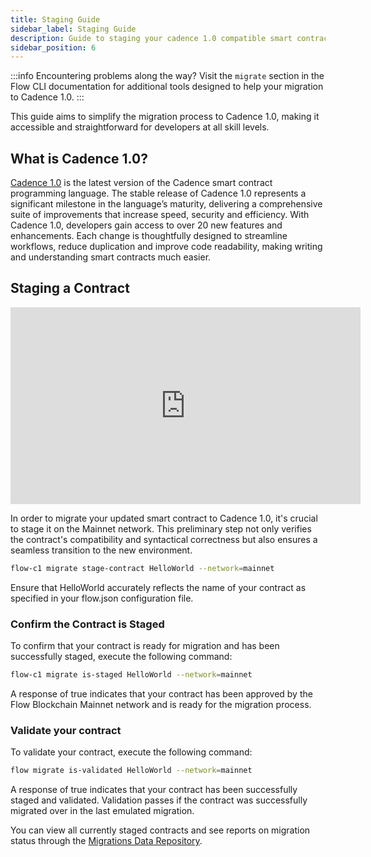 ```yaml
---
title: Staging Guide
sidebar_label: Staging Guide
description: Guide to staging your cadence 1.0 compatible smart contracts
sidebar_position: 6
---
```


:::info
Encountering problems along the way? Visit the `migrate` section in the Flow CLI documentation for additional tools designed to help your migration to Cadence 1.0.
:::

This guide aims to simplify the migration process to Cadence 1.0, making it accessible and straightforward for developers at all skill levels.

## What is Cadence 1.0?

[Cadence 1.0](https://flow.com/upgrade/crescendo/cadence-1) is the latest version of the Cadence smart contract programming language. The stable release of Cadence 1.0 represents a significant milestone in the language’s maturity, delivering a comprehensive suite of improvements that increase speed, security and efficiency. With Cadence 1.0, developers gain access to over 20 new features and enhancements. Each change is thoughtfully designed to streamline workflows, reduce duplication and improve code readability, making writing and understanding smart contracts much easier.

## Staging a Contract

<iframe
  width="560"
  height="315"
  src="https://www.youtube.com/embed/vhdP1kv_Ooc"
  title="YouTube video player"
  frameborder="0"
  allow="accelerometer; autoplay; clipboard-write; encrypted-media; gyroscope; picture-in-picture"
  allowfullscreen
></iframe>

In order to migrate your updated smart contract to Cadence 1.0, it's crucial to stage it on the Mainnet network. This preliminary step not only verifies the contract's compatibility and syntactical correctness but also ensures a seamless transition to the new environment.

```bash
flow-c1 migrate stage-contract HelloWorld --network=mainnet
```

Ensure that HelloWorld accurately reflects the name of your contract as specified in your flow.json configuration file.

### Confirm the Contract is Staged

To confirm that your contract is ready for migration and has been successfully staged, execute the following command:

```bash
flow-c1 migrate is-staged HelloWorld --network=mainnet
```

A response of true indicates that your contract has been approved by the Flow Blockchain Mainnet network and is ready for the migration process.

### Validate your contract

To validate your contract, execute the following command:

```bash
flow migrate is-validated HelloWorld --network=mainnet
```

A response of true indicates that your contract has been successfully staged and validated. Validation passes if the contract was successfully migrated over in the last emulated migration.

You can view all currently staged contracts and see reports on migration status through the [Migrations Data Repository](https://github.com/onflow/cadence/tree/master/migrations_data).

